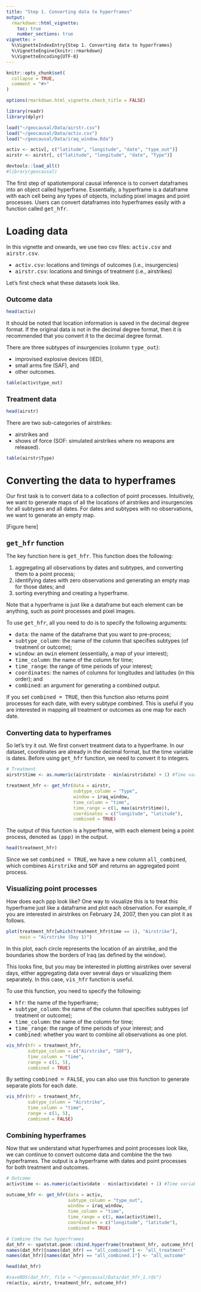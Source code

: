 ```yaml
---
title: "Step 1. Converting data to hyperframes"
output: 
  rmarkdown::html_vignette:
    toc: true
    number_sections: true
vignette: >
  %\VignetteIndexEntry{Step 1. Converting data to hyperframes}
  %\VignetteEngine{knitr::rmarkdown}
  %\VignetteEncoding{UTF-8}
---
```


<style type = "text/css">
h1.title {
  font-size: 30px;
}
h1 { /* Header 1 */
  font-size: 26px;
}
h2 { /* Header 2 */
    font-size: 18px;
}
h3 { /* Header 3 */
  font-size: 16px;
}
div#TOC li {
    list-style:none;
    background-image:none;
    background-repeat:none;
    background-position:0; 
}
</style>

```r
knitr::opts_chunk$set(
  collapse = TRUE,
  comment = "#>"
)

options(rmarkdown.html_vignette.check_title = FALSE)

library(readr)
library(dplyr)

load("~/geocausal/Data/airstr.csv")
load("~/geocausal/Data/activ.csv")
load("~/geocausal/Data/iraq_window.Rda")

activ <- activ[, c("latitude", "longitude", "date", "type_out")]
airstr <- airstr[, c("latitude", "longitude", "date", "Type")]
```

```r
devtools::load_all()
#library(geocausal)
```

The first step of spatiotemporal causal inference is to convert dataframes into an object called hyperframe. Essentially, a hyperframe is a dataframe with each cell being any types of objects, including pixel images and point processes. Users can convert dataframes into hyperframes easily with a function called <tt>get_hfr</tt>.

# Loading data

In this vignette and onwards, we use two csv files: <tt>activ.csv</tt> and <tt>airstr.csv</tt>. 

- <tt>activ.csv</tt>: locations and timings of outcomes (i.e., insurgencies) 
- <tt>airstr.csv</tt>: locations and timings of treatment (i.e., airstrikes)

Let's first check what these datasets look like.

## Outcome data

```r
head(activ)
```

It should be noted that location information is saved in the decimal degree format. If the original data is not in the decimal degree format, then it is recommended that you convert it to the decimal degree format.

There are three subtypes of insurgencies (column <tt>type_out</tt>): 

- improvised explosive devices (IED),
- small arms fire (SAF), and 
- other outcomes. 

```r
table(activ$type_out)
```

## Treatment data

```r
head(airstr)
```

There are two sub-categories of airstrikes: 

- airstrikes and 
- shows of force (SOF: simulated airstrikes where no weapons are released).

```r
table(airstr$Type)
```

# Converting the data to hyperframes

Our first task is to convert data to a collection of point processes. Intuitively, we want to generate maps of all the locations of airstrikes and insurgencies for all subtypes and all dates. For dates and subtypes with no observations, we want to generate an empty map.

[Figure here]

## <tt>get_hfr</tt> function

The key function here is <tt>get_hfr</tt>. This function does the following:

1. aggregating all observations by dates and subtypes, and converting them to a point process;
2. identifying dates with zero observations and generating an empty map for those dates; and
3. sorting everything and creating a hyperframe.

Note that a hyperframe is just like a dataframe but each element can be anything, such as point processes and pixel images.

To use <tt>get_hfr</tt>, all you need to do is to specify the following arguments:

- <tt>data</tt>: the name of the dataframe that you want to pre-process;
- <tt>subtype_column</tt>: the name of the column that specifies subtypes (of treatment or outcome);
- <tt>window</tt>: an <tt>owin</tt> element (essentially, a map of your interest);
- <tt>time_column</tt>: the name of the column for time;
- <tt>time_range</tt>: the range of time periods of your interest;
- <tt>coordinates</tt>: the names of columns for longitudes and latitudes (in this order); and
- <tt>combined</tt>: an argument for generating a combined output.

If you set <tt>combined = TRUE</tt>, then this function also returns point processes for each date, with every subtype combined. This is useful if you are interested in mapping all treatment or outcomes as one map for each date.

## Converting data to hyperframes

So let's try it out. We first convert treatment data to a hyperframe. In our dataset, coordinates are already in the decimal format, but the time variable is dates. Before using <tt>get_hfr</tt> function, we need to convert it to integers.

```r
# Treatment
airstr$time <- as.numeric(airstr$date - min(airstr$date) + 1) #Time variable (numeric)

treatment_hfr <- get_hfr(data = airstr,
                         subtype_column = "Type",
                         window = iraq_window,
                         time_column = "time",
                         time_range = c(1, max(airstr$time)),
                         coordinates = c("longitude", "latitude"),
                         combined = TRUE)
```


The output of this function is a hyperframe, with each element being a point process, denoted as <tt>(ppp)</tt> in the output. 

```r
head(treatment_hfr)
```

Since we set <tt>combined = TRUE</tt>, we have a new column <tt>all_combined</tt>, which combines <tt>Airstrike</tt> and <tt>SOF</tt> and returns an aggregated point process.

## Visualizing point processes

How does each ppp look like? One way to visualize this is to treat this hyperframe just like a dataframe and plot each observation. For example, if you are interested in airstrikes on February 24, 2007, then you can plot it as follows.

```r
plot(treatment_hfr[which(treatment_hfr$time == 1), "Airstrike"],
     main = "Airstrike (Day 1)")
```

In this plot, each circle represents the location of an airstrike, and the boundaries show the borders of Iraq (as defined by the window).

This looks fine, but you may be interested in plotting airstrikes over several days, either aggregating data over several days or visualizing them separately. In this case, <tt>vis_hfr</tt> function is useful.

To use this function, you need to specify the following:

- <tt>hfr</tt>: the name of the hyperframe;
- <tt>subtype_column</tt>: the name of the column that specifies subtypes (of treatment or outcome);
- <tt>time_column</tt>: the name of the column for time;
- <tt>time_range</tt>: the range of time periods of your interest; and
- <tt>combined</tt>: whether you want to combine all observations as one plot.

```r
vis_hfr(hfr = treatment_hfr,
        subtype_column = c("Airstrike", "SOF"),
        time_column = "time",
        range = c(1, 5),
        combined = TRUE) 
```

By setting <tt>combined = FALSE</tt>, you can also use this function to generate separate plots for each date.

```r
vis_hfr(hfr = treatment_hfr,
        subtype_column = "Airstrike",
        time_column = "time",
        range = c(1, 5),
        combined = FALSE) 
```

## Combining hyperframes

Now that we understand what hyperframes and point processes look like, we can continue to convert outcome data and combine the the two hyperframes. The output is a hyperframe with dates and point processes for both treatment and outcomes.

```r
# Outcome
activ$time <- as.numeric(activ$date - min(activ$date) + 1) #Time variable (numeric)

outcome_hfr <- get_hfr(data = activ,
                       subtype_column = "type_out",
                       window = iraq_window,
                       time_column = "time",
                       time_range = c(1, max(activ$time)),
                       coordinates = c("longitude", "latitude"),
                       combined = TRUE)

# Combine the two hyperframes
dat_hfr <- spatstat.geom::cbind.hyperframe(treatment_hfr, outcome_hfr[, -1])
names(dat_hfr)[names(dat_hfr) == "all_combined"] <- "all_treatment"
names(dat_hfr)[names(dat_hfr) == "all_combined.1"] <- "all_outcome"

head(dat_hfr)
```

```r
#saveRDS(dat_hfr, file = "~/geocausal/Data/dat_hfr_1.rds")
rm(activ, airstr, treatment_hfr, outcome_hfr)
```
